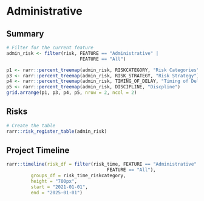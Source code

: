 # Administrative

## Summary
```r
# Filter for the current feature
admin_risk <- filter(risk, FEATURE == "Administrative" | 
                           FEATURE == "All")
```

```r
p1 <- rarr::percent_treemap(admin_risk, RISKCATEGORY, "Risk Categories")
p3 <- rarr::percent_treemap(admin_risk, RISK_STRATEGY, "Risk Strategy")
p4 <- rarr::percent_treemap(admin_risk, TIMING_OF_DELAY, "Timing of Delay")
p5 <- rarr::percent_treemap(admin_risk, DISCIPLINE, "Discpline")
grid.arrange(p1, p3, p4, p5, nrow = 2, ncol = 2)
```

## Risks
```r
# Create the table
rarr::risk_register_table(admin_risk)
```

## Project Timeline
```r
rarr::timeline(risk_df = filter(risk_time, FEATURE == "Administrative" | 
                                     FEATURE == "All"), 
         groups_df = risk_time_riskcategory,
         height = "700px",
         start = "2021-01-01",
         end = "2025-01-01")
```
